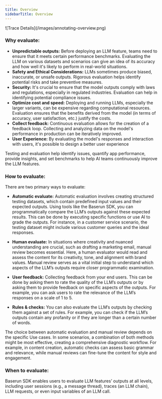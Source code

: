 ```yaml
---
title: Overview
sidebarTitle: Overview
---
```


<Frame>![Trace Details](/images/annotating-overview.png)</Frame>

### Why evaluate:

- **Unpredictable outputs:** Before deploying an LLM feature, teams need to ensure that it meets certain performance benchmarks. Evaluating the LLM on various datasets and scenarios can give an idea of its accuracy and how well it's likely to perform in real-world situations.
- **Safety and Ethical Considerations:** LLMs sometimes produce biased, inaccurate, or unsafe outputs. Rigorous evaluation helps identify potential risks and take preventive measures.
- **Security:** It's crucial to ensure that the model outputs comply with laws and regulations, especially in regulated industries. Evaluation can help in identifying potential compliance issues.
- **Optimize cost and speed:** Deploying and running LLMs, especially the larger variants, can be expensive regarding computational resources. Evaluation ensures that the benefits derived from the model (in terms of accuracy, user satisfaction, etc.) justify the costs.
- **Collect feedback:** Continuous evaluation allows for the creation of a feedback loop. Collecting and analyzing data on the model's performance in production can be iteratively improved.
- **User Experience:** By evaluating the model's responses and interaction with users, it's possible to design a better user experience

Testing and evaluation help identify issues, quantify app performance, provide insights, and set benchmarks to help AI teams continuously improve the LLM features.

### How to evaluate:

There are two primary ways to evaluate:

- **Automatic evaluate:** Automatic evaluation involves creating structured testing datasets, which contain predefined input values and their expected outputs. Using tools like the Baserun SDK, you can programmatically compare the LLM’s outputs against these expected results. This can be done by executing specific functions or use AI to grade the outputs. For instance, in a customer service scenario, the testing dataset might include various customer queries and the ideal responses.

- **Human evaluate:** In situations where creativity and nuanced understanding are crucial, such as drafting a marketing email, manual review becomes essential. Here, a human evaluator would read and assess the content for its creativity, tone, and alignment with brand values. Manual review serves as a vital initial step to understand which aspects of the LLM’s outputs require closer programmatic examination.

- **User feedback:** Collecting feedback from your end users. This can be done by asking them to rate the quality of the LLM’s outputs or by asking them to provide feedback on specific aspects of the outputs. For example, you can ask users to rate the relevance of the LLM’s responses on a scale of 1 to 5.

- **Rules & checks:** You can also evaluate the LLM’s outputs by checking them against a set of rules. For example, you can check if the LLM’s outputs contain any profanity or if they are longer than a certain number of words.

The choice between automatic evaluation and manual review depends on the specific Use cases. In some scenarios, a combination of both methods might be most effective, creating a comprehensive diagnostic workflow. For example, in content creation, automatic checks can assess basic grammar and relevance, while manual reviews can fine-tune the content for style and engagement.

### When to evaluate:

Baserun SDK enables users to evaluate LLM features’ outputs at all levels, including user sessions (e.g., a message thread), traces (an LLM chain), LLM requests, or even input variables of an LLM call.
